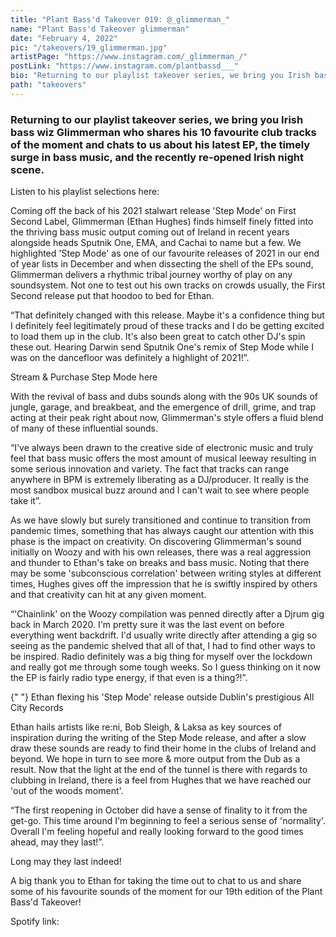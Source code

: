 ---
title: "Plant Bass'd Takeover 019: @_glimmerman_"
name: "Plant Bass'd Takeover glimmerman"
date: "February 4, 2022"
pic: "/takeovers/19_glimmerman.jpg"
artistPage: "https://www.instagram.com/_glimmerman_/"
postLink: "https://www.instagram.com/plantbassd___"
bio: "Returning to our playlist takeover series, we bring you Irish bass wiz Glimmerman who shares his 10 favourite club tracks"
path: "takeovers"
---

### Returning to our playlist takeover series, we bring you Irish bass wiz Glimmerman who shares his 10 favourite club tracks of the moment and chats to us about his latest EP, the timely surge in bass music, and the recently re-opened Irish night scene.

Listen to his playlist selections here: <HoverLink url="open.spotify.com/playlist/5skAgzUfGmZLwrOPNLnGVf" external inline />

<Picture src="/takeovers/19_fire.jpg" alt="Glimmerman press pic" size={1200} />

Coming off the back of his 2021 stalwart release 'Step Mode' on First Second Label, Glimmerman (Ethan Hughes) finds himself finely fitted into the thriving bass music output coming out of Ireland in recent years alongside heads Sputnik One, EMA, and Cachai to name but a few.
We highlighted 'Step Mode' as one of our favourite releases of 2021 in our end of year lists in December and when dissecting the shell of the EPs sound, Glimmerman delivers a rhythmic tribal journey worthy of play on any soundsystem. Not one to test out his own tracks on crowds usually, the First Second release put that hoodoo to bed for Ethan.

“That definitely changed with this release. Maybe it's a confidence thing but I definitely feel legitimately proud of these tracks and I do be getting excited to load them up in the club. It's also been great to catch other DJ's spin these out. Hearing Darwin send Sputnik One's remix of Step Mode while I was on the dancefloor was definitely a highlight of 2021!”.

<Picture
  src="/top-ten-releases/oisin/glimmer-step_mode.jpg"
  alt="Glimmerman press pic"
  size={1200}
/>

Stream & Purchase Step Mode here <HoverLink url="firstsecondlabel.bandcamp.com/album/step-mode" external inline />

With the revival of bass and dubs sounds along with the 90s UK sounds of jungle, garage, and breakbeat, and the emergence of drill, grime, and trap acting at their peak right about now, Glimmerman's style offers a fluid blend of many of these influential sounds.

“I've always been drawn to the creative side of electronic music and truly feel that bass music offers the most amount of musical leeway resulting in some serious innovation and variety. The fact that tracks can range anywhere in BPM is extremely liberating as a DJ/producer. It really is the most sandbox musical buzz around and I can't wait to see where people take it”.

<Picture src="/takeovers/19_djing.jpg" alt="Glimmerman djing live" size={1200} />

As we have slowly but surely transitioned and continue to transition from pandemic times, something that has always caught our attention with this phase is the impact on creativity. On discovering Glimmerman's sound initially on Woozy and with his own releases, there was a real aggression and thunder to Ethan's take on breaks and bass music. Noting that there may be some 'subconscious correlation' between writing styles at different times, Hughes gives off the impression that he is swiftly inspired by others and that creativity can hit at any given moment.

“'Chainlink' on the Woozy compilation was penned directly after a Djrum gig back in March 2020. I'm pretty sure it was the last event on before everything went backdrift. I'd usually write directly after attending a gig so seeing as the pandemic shelved that all of that, I had to find other ways to be inspired.
Radio definitely was a big thing for myself over the lockdown and really got me through some tough weeks. So I guess thinking on it now the EP is fairly radio type energy, if that even is a thing?!”.

<Picture src="/takeovers/19_record.jpg" alt="Glimmerman holding record" size={1200} />
<p className="text-center text-muted">
  {" "}
  Ethan flexing his 'Step Mode' release outside Dublin's prestigious All City Records
</p>

Ethan hails artists like re:ni, Bob Sleigh, & Laksa as key sources of inspiration during the writing of the Step Mode release, and after a slow draw these sounds are ready to find their home in the clubs of Ireland and beyond. We hope in turn to see more & more output from the Dub as a result. Now that the light at the end of the tunnel is there with regards to clubbing in Ireland, there is a feel from Hughes that we have reached our 'out of the woods moment'.

“The first reopening in October did have a sense of finality to it from the get-go. This time around I'm beginning to feel a serious sense of 'normality'. Overall I'm feeling hopeful and really looking forward to the good times ahead, may they last!”.

Long may they last indeed!

A big thank you to Ethan for taking the time out to chat to us and share some of his favourite sounds of the moment for our 19th edition of the Plant Bass'd Takeover!

Spotify link: <HoverLink url="open.spotify.com/playlist/5skAgzUfGmZLwrOPNLnGVf" name="Plant Bass'd Picks" external inline />
